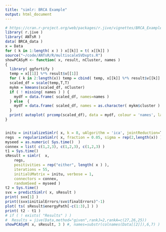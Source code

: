 ```yaml
---
title: "simlr: BRCA Example"
output: html_document
---
```



```r
# https://cran.r-project.org/web/packages/r.jive/vignettes/BRCA_Example.html
library( r.jive )
library( ANTsR )
data( BRCA_data )
x = Data
for ( k in 1:length( x ) ) x[[k]] = t( x[[k]] )
source("~/code/ANTsR/R/multiscaleSVDxpts.R")
showPCASyM <- function( x, result, nCluster, names )
{
  library( ggfortify )
  temp = x[[1]] %*% result$v[[1]]
  for ( k in 2:length(x)) temp = cbind( temp, x[[k]] %*% result$v[[k]] )
  scaled_df = scale(temp,T,T)
  mykm = kmeans(scaled_df, nCluster)
  if ( ! missing( names ) ) {
    mydf = data.frame( scaled_df, names=names )
  } else  {
    mydf = data.frame( scaled_df, names = as.character( mykm$cluster ) )
  }
  print( autoplot( prcomp(scaled_df), data = mydf, colour = 'names', label = F ) )
}


initu = initializeSimlr( x, k = 8, uAlgorithm = 'ica', jointReduction=T )
regs  = regularizeSimlr( x, fraction = 0.05, sigma = rep(2,length(x)) )
myseed = as.numeric( Sys.time()  )
connex = list( c(1,2,3), c(1,2,3), c(1,2,3) )
t1 = Sys.time()
sResult = simlr(  x,
    regs,
    positivities = rep("either", length( x ) ),
    iterations = 55,
    initialUMatrix = initu, verbose = 1,
    connectors = connex,
    randomSeed = myseed )
t2 = Sys.time()
svx = predictSimlr( x, sResult )
print( svx[1] )
print((svx$initialErrors/svx$finalErrors)^-1)
plot( ts( sResult$energyPath[-c(1:3),] ) )
print( t2 - t1 )
# if ( ! exists( "Results" ) )
#  Results = jive(Data,method="given",rankJ=2,rankA=c(27,26,25))
showPCASyM( x, sResult, 3 ) #, names=substr(colnames(Data[[2]]),6,7) )
```
